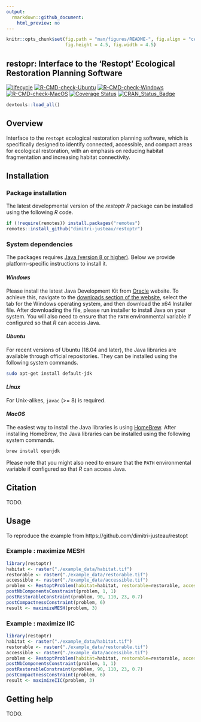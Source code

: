 ```yaml
---
output:
  rmarkdown::github_document:
    html_preview: no
---
```


```r
knitr::opts_chunk$set(fig.path = "man/figures/README-", fig.align = "center",
                      fig.height = 4.5, fig.width = 4.5)
```

<!--- README.md is generated from README.Rmd. Please edit that file -->

## restopr: Interface to the 'Restopt' Ecological Restoration Planning Software

[![lifecycle](https://img.shields.io/badge/Lifecycle-experimental-orange.svg)](https://lifecycle.r-lib.org/articles/stages.html)
[![R-CMD-check-Ubuntu](https://img.shields.io/github/workflow/status/dimitri-justeau/restoptr/Ubuntu/master.svg?label=Ubuntu)](https://github.com/dimitri-justeau/restoptr/actions)
[![R-CMD-check-Windows](https://img.shields.io/github/workflow/status/dimitri-justeau/restoptr/Windows/master.svg?label=Windows)](https://github.com/dimitri-justeau/restoptr/actions)
[![R-CMD-check-MacOS](https://img.shields.io/github/workflow/status/dimitri-justeau/restoptr/Mac%20OSX/master.svg?label=MacOS)](https://github.com/dimitri-justeau/restoptr/actions)
[![Coverage Status](https://codecov.io/github/dimitri-justeau/restoptr/coverage.svg?branch=master)](https://codecov.io/github/dimitri-justeau/restoptr?branch=master)
[![CRAN_Status_Badge](http://www.r-pkg.org/badges/version/restoptr)](https://CRAN.R-project.org/package=restoptr)

```r
devtools::load_all()
```

## Overview

Interface to the `restopt` ecological restoration planning software, which is specifically designed to identify connected, accessible, and compact areas for ecological restoration, with an emphasis on reducing habitat fragmentation and increasing habitat connectivity.

## Installation

### Package installation

The latest developmental version of the _restoptr R_ package can be installed using the following _R_ code.

```r
if (!require(remotes)) install.packages("remotes")
remotes::install_github("dimitri-justeau/restoptr")
```

### System dependencies

The packages requires [Java (version 8 or higher)](https://www.java.com/). Below we provide platform-specific instructions to install it.

#### _Windows_

Please install the latest Java Development Kit from [Oracle](www.oracle.com) website. To achieve this, navigate to the [downloads section of the website](https://www.oracle.com/java/technologies/javase-downloads.html), select the tab for the Windows operating system, and then download the x64 Installer file. After downloading the file, please run installer to install Java on your system. You will also need to ensure that the `PATH` environmental variable if configured so that _R_ can access Java.

#### _Ubuntu_

For recent versions of Ubuntu (18.04 and later), the Java libraries are available through official repositories. They can be installed using the following system commands.

```bash
sudo apt-get install default-jdk
```

#### _Linux_

For Unix-alikes, `javac` (>= 8) is required.

#### _MacOS_

The easiest way to install the Java libraries is using [HomeBrew](https://brew.sh/). After installing HomeBrew, the Java libraries can be installed using the following system commands.

```bash
brew install openjdk
```

Please note that you might also need to ensure that the `PATH` environmental variable if configured so that _R_ can access Java.

## Citation

TODO.

## Usage

To reproduce the example from https://github.com/dimitri-justeau/restopt

### Example : maximize MESH

```r
library(restoptr)
habitat <- raster("./example_data/habitat.tif")
restorable <- raster("./example_data/restorable.tif")
accessible <- raster("./example_data/accessible.tif")
problem <- RestoptProblem(habitat=habitat, restorable=restorable, accessible=accessible)
postNbComponentsConstraint(problem, 1, 1)
postRestorableConstraint(problem, 90, 110, 23, 0.7)
postCompactnessConstraint(problem, 6)
result <- maximizeMESH(problem, 3)
```

### Example : maximize IIC

```r
library(restoptr)
habitat <- raster("./example_data/habitat.tif")
restorable <- raster("./example_data/restorable.tif")
accessible <- raster("./example_data/accessible.tif")
problem <- RestoptProblem(habitat=habitat, restorable=restorable, accessible=accessible)
postNbComponentsConstraint(problem, 1, 1)
postRestorableConstraint(problem, 90, 110, 23, 0.7)
postCompactnessConstraint(problem, 6)
result <- maximizeIIC(problem, 3)
```

## Getting help

TODO.
